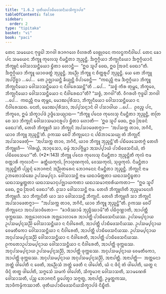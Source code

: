 ```yaml
---
title: "1.6.2 ᨴᩩᨲᩥᨿᨸᩣᨭᩥᨴᩮᩈᨶᩦᨿᩈᩥᨠ᩠ᨡᩣᨸᨴ"
tableOfContents: false
sidebar:
  order: 2
type: "tipitaka"
basket: "vi"
book: "paci"
---
```



<DynamicBreadcrumb />

<Division number="557" book="paci">

<Paragraph number="1613" book="paci">
ᨲᩮᨶ ᩈᨾᨿᩮᨶ ᨻᩩᨴ᩠ᨵᩮᩤ ᨽᨣᩅᩤ ᩁᩣᨩᨣᩉᩮ ᩅᩥᩉᩁᨲᩥ ᩅᩮᩊᩩᩅᨶᩮ ᨠᩃᨶ᩠ᨴᨠᨶᩥᩅᩤᨸᩮ. ᨲᩮᨶ ᨡᩮᩣ ᨸᨶ ᩈᨾᨿᩮᨶ ᨽᩥᨠ᩠ᨡᩪ ᨠᩩᩃᩮᩈᩩ ᨶᩥᨾᨶ᩠ᨲᩥᨲᩣ ᨽᩩᨬ᩠ᨩᨶ᩠ᨲᩥ. ᨨᨻ᩠ᨻᨣ᩠ᨣᩥᨿᩣ ᨽᩥᨠ᩠ᨡᩩᨶᩥᨿᩮᩣ ᨨᨻ᩠ᨻᨣ᩠ᨣᩥᨿᩣᨶᩴ ᨽᩥᨠ᩠ᨡᩪᨶᩴ ᩅᩮᩤᩈᩣᩈᨶ᩠ᨲᩥᨿᩮᩣ ᨮᩥᨲᩣ ᩉᩮᩣᨶ᩠ᨲᩥ—  “ᩍᨵ ᩈᩪᨸᩴ ᨴᩮᨳ, ᩍᨵ ᩒᨴᨶᩴ ᨴᩮᨳᩣ”ᨲᩥ. ᨨᨻ᩠ᨻᨣ᩠ᨣᩥᨿᩣ ᨽᩥᨠ᩠ᨡᩪ ᨿᩣᩅᨴᨲ᩠ᨳᩴ ᨽᩩᨬ᩠ᨩᨶ᩠ᨲᩥ. ᩋᨬ᩠ᨬᩮ ᨽᩥᨠ᩠ᨡᩪ ᨶ ᨧᩥᨲ᩠ᨲᩁᩪᨸᩴ ᨽᩩᨬ᩠ᨩᨶ᩠ᨲᩥ.
</Paragraph>

<Paragraph number="1614" book="paci">
ᨿᩮ ᨲᩮ ᨽᩥᨠ᩠ᨡᩪ ᩋᨸ᩠ᨸᩥᨧ᩠ᨨᩣ …ᨸᩮ…  ᨲᩮ ᩏᨩ᩠ᨫᩣᨿᨶ᩠ᨲᩥ ᨡᩥᨿ᩠ᨿᨶ᩠ᨲᩥ ᩅᩥᨸᩣᨧᩮᨶ᩠ᨲᩥ—  “ᨠᨳᨬ᩠ᩉᩥ ᨶᩣᨾ ᨨᨻ᩠ᨻᨣ᩠ᨣᩥᨿᩣ ᨽᩥᨠ᩠ᨡᩪ ᨽᩥᨠ᩠ᨡᩩᨶᩥᨿᩮᩣ ᩅᩮᩤᩈᩣᩈᨶ᩠ᨲᩥᨿᩮᩣ ᨶ ᨶᩥᩅᩤᩁᩮᩔᨶ᩠ᨲᩦ”ᨲᩥ …ᨸᩮ…  “ᩈᨧ᩠ᨧᩴ ᨠᩥᩁ ᨲᩩᨾ᩠ᩉᩮ, ᨽᩥᨠ᩠ᨡᩅᩮ, ᨽᩥᨠ᩠ᨡᩩᨶᩥᨿᩮᩣ ᩅᩮᩤᩈᩣᩈᨶ᩠ᨲᩥᨿᩮᩣ ᨶ ᨶᩥᩅᩤᩁᩮᨳᩣ”ᨲᩥ? “ᩈᨧ᩠ᨧᩴ, ᨽᨣᩅᩤ”ᨲᩥ. ᩅᩥᨣᩁᩉᩥ ᨻᩩᨴ᩠ᨵᩮᩤ ᨽᨣᩅᩤ …ᨸᩮ…  ᨠᨳᨬ᩠ᩉᩥ ᨶᩣᨾ ᨲᩩᨾ᩠ᩉᩮ, ᨾᩮᩣᨥᨸᩩᩁᩥᩈᩣ, ᨽᩥᨠ᩠ᨡᩩᨶᩥᨿᩮᩣ ᩅᩮᩤᩈᩣᩈᨶ᩠ᨲᩥᨿᩮᩣ ᨶ ᨶᩥᩅᩤᩁᩮᩔᨳ. ᨶᩮᨲᩴ, ᨾᩮᩣᨥᨸᩩᩁᩥᩈᩣ, ᩋᨸ᩠ᨸᩈᨶ᩠ᨶᩣᨶᩴ ᩅᩤ ᨸᩈᩣᨴᩤᨿ …ᨸᩮ…  ᩑᩅᨬ᩠ᨧ ᨸᨶ, ᨽᩥᨠ᩠ᨡᩅᩮ, ᩍᨾᩴ ᩈᩥᨠ᩠ᨡᩣᨸᨴᩴ ᩏᨴ᩠ᨴᩥᩈᩮᨿ᩠ᨿᩣᨳ—
</Paragraph>

</Division>
<Division number="558" book="paci">

<Paragraph number="1615" book="paci">
<Emphasis>“ᨽᩥᨠ᩠ᨡᩪ ᨸᨶᩮᩅ ᨠᩩᩃᩮᩈᩩ ᨶᩥᨾᨶ᩠ᨲᩥᨲᩣ ᨽᩩᨬ᩠ᨩᨶ᩠ᨲᩥ, ᨲᨲᩕ ᨧᩮ ᩈᩣ ᨽᩥᨠ᩠ᨡᩩᨶᩦ ᩅᩮᩤᩈᩣᩈᨾᩣᨶᩁᩪᨸᩣ ᨮᩥᨲᩣ ᩉᩮᩣᨲᩥ—  ‘ᩍᨵ ᩈᩪᨸᩴ ᨴᩮᨳ, ᩍᨵ ᩒᨴᨶᩴ ᨴᩮᨳᩣ’ᨲᩥ, ᨲᩮᩉᩥ ᨽᩥᨠ᩠ᨡᩪᩉᩥ ᩈᩣ ᨽᩥᨠ᩠ᨡᩩᨶᩦ ᩋᨸᩈᩣᨴᩮᨲᨻ᩠ᨻᩣ—  ‘ᩋᨸᩈᨠ᩠ᨠ ᨲᩣᩅ, ᨽᨣᩥᨶᩥ, ᨿᩣᩅ ᨽᩥᨠ᩠ᨡᩪ ᨽᩩᨬ᩠ᨩᨶ᩠ᨲᩦ’ᨲᩥ. ᩑᨠᩔ ᨧᩮᨸᩥ ᨽᩥᨠ᩠ᨡᩩᨶᩮᩣ ᨶ ᨸᨭᩥᨽᩣᩈᩮᨿ᩠ᨿ ᨲᩴ ᨽᩥᨠ᩠ᨡᩩᨶᩥᩴ ᩋᨸᩈᩣᨴᩮᨲᩩᩴ—  ‘ᩋᨸᩈᨠ᩠ᨠ ᨲᩣᩅ, ᨽᨣᩥᨶᩥ, ᨿᩣᩅ ᨽᩥᨠ᩠ᨡᩪ ᨽᩩᨬ᩠ᨩᨶ᩠ᨲᩦ’ᨲᩥ ᨸᨭᩥᨴᩮᩈᩮᨲᨻ᩠ᨻᩴ ᨲᩮᩉᩥ ᨽᩥᨠ᩠ᨡᩪᩉᩥ—  ‘ᨣᩤᩁᨿ᩠ᩉᩴ, ᩋᩣᩅᩩᩈᩮᩣ, ᨵᨾ᩠ᨾᩴ ᩋᩣᨸᨩ᩠ᨩᩥᨾ᩠ᩉᩣ ᩋᩈᨸ᩠ᨸᩣᨿᩴ ᨸᩣᨭᩥᨴᩮᩈᨶᩦᨿᩴ, ᨲᩴ ᨸᨭᩥᨴᩮᩈᩮᨾᩣ’”</Emphasis>ᨲᩥ. (*2*:<Emphasis>143</Emphasis>)
</Paragraph>

</Division>
<Division number="559" book="paci">

<Paragraph number="1616" book="paci">
<Emphasis>ᨽᩥᨠ᩠ᨡᩪ ᨸᨶᩮᩅ ᨠᩩᩃᩮᩈᩩ ᨶᩥᨾᨶ᩠ᨲᩥᨲᩣ ᨽᩩᨬ᩠ᨩᨶ᩠ᨲᩦ</Emphasis>ᨲᩥ ᨠᩩᩃᩴ ᨶᩣᨾ ᨧᨲ᩠ᨲᩣᩁᩥ ᨠᩩᩃᩣᨶᩥ—  ᨡᨲ᩠ᨲᩥᨿᨠᩩᩃᩴ, ᨻᩕᩣᩉ᩠ᨾᨱᨠᩩᩃᩴ, ᩅᩮᩔᨠᩩᩃᩴ, ᩈᩩᨴ᩠ᨴᨠᩩᩃᩴ.
</Paragraph>

<Paragraph number="1617" book="paci">
<Emphasis>ᨶᩥᨾᨶ᩠ᨲᩥᨲᩣ ᨽᩩᨬ᩠ᨩᨶ᩠ᨲᩦ</Emphasis>ᨲᩥ ᨸᨬ᩠ᨧᨶ᩠ᨶᩴ ᨽᩮᩣᨩᨶᩣᨶᩴ ᩋᨬ᩠ᨬᨲᩁᩮᨶ ᨽᩮᩣᨩᨶᩮᨶ ᨶᩥᨾᨶ᩠ᨲᩥᨲᩣ ᨽᩩᨬ᩠ᨩᨶ᩠ᨲᩥ.
</Paragraph>

<Paragraph number="1618" book="paci">
<Emphasis>ᨽᩥᨠ᩠ᨡᩩᨶᩦ</Emphasis> ᨶᩣᨾ ᩏᨽᨲᩮᩣᩈᩴᨥᩮ ᩏᨸᩈᨾ᩠ᨸᨶ᩠ᨶᩣ.
</Paragraph>

<Paragraph number="1619" book="paci">
<Emphasis>ᩅᩮᩤᩈᩣᩈᨶ᩠ᨲᩦ</Emphasis> ᨶᩣᨾ ᨿᨳᩣᨾᩥᨲ᩠ᨲᨲᩣ ᨿᨳᩣᩈᨶ᩠ᨴᩥᨭ᩠ᨮᨲᩣ ᨿᨳᩣᩈᨾ᩠ᨽᨲ᩠ᨲᨲᩣ ᨿᨳᩣᩈᨾᩣᨶᩩᨸᨩ᩠ᨫᩣᨿᨠᨲᩣ ᨿᨳᩣᩈᨾᩣᨶᩣᨧᩁᩥᨿᨠᨲᩣ—  “ᩍᨵ ᩈᩪᨸᩴ ᨴᩮᨳ, ᩍᨵ ᩒᨴᨶᩴ ᨴᩮᨳᩣ”ᨲᩥ. ᩑᩈᩣ ᩅᩮᩤᩈᩣᩈᨶ᩠ᨲᩦ ᨶᩣᨾ.
</Paragraph>

<Paragraph number="1620" book="paci">
<Emphasis>ᨲᩮᩉᩥ ᨽᩥᨠ᩠ᨡᩪᩉᩦ</Emphasis>ᨲᩥ ᨽᩩᨬ᩠ᨩᨾᩣᨶᩮᩉᩥ ᨽᩥᨠ᩠ᨡᩪᩉᩥ.
</Paragraph>

<Paragraph number="1621" book="paci">
<Emphasis>ᩈᩣ ᨽᩥᨠ᩠ᨡᩩᨶᩦ</Emphasis>ᨲᩥ ᨿᩣ ᩈᩣ ᩅᩮᩤᩈᩣᩈᨶ᩠ᨲᩦ ᨽᩥᨠ᩠ᨡᩩᨶᩦ.
</Paragraph>

<Paragraph number="1622" book="paci">
ᨲᩮᩉᩥ ᨽᩥᨠ᩠ᨡᩪᩉᩥ ᩈᩣ ᨽᩥᨠ᩠ᨡᩩᨶᩦ ᩋᨸᩈᩣᨴᩮᨲᨻ᩠ᨻᩣ—  “ᩋᨸᩈᨠ᩠ᨠ ᨲᩣᩅ, ᨽᨣᩥᨶᩥ, ᨿᩣᩅ ᨽᩥᨠ᩠ᨡᩪ ᨽᩩᨬ᩠ᨩᨶ᩠ᨲᩦ”ᨲᩥ. ᩑᨠᩔ ᨧᩮᨸᩥ ᨽᩥᨠ᩠ᨡᩩᨶᩮᩣ ᩋᨶᨸᩈᩣᨴᩥᨲᩮᩣ—  “ᨡᩣᨴᩥᩔᩣᨾᩥ ᨽᩩᨬ᩠ᨩᩥᩔᩣᨾᩦ”ᨲᩥ ᨸᨭᩥᨣ᩠ᨣᨱ᩠ᩉᩣᨲᩥ, ᩋᩣᨸᨲ᩠ᨲᩥ ᨴᩩᨠ᩠ᨠᨭᩔ. ᩋᨩ᩠ᨫᩮᩣᩉᩣᩁᩮ ᩋᨩ᩠ᨫᩮᩣᩉᩣᩁᩮ ᩋᩣᨸᨲ᩠ᨲᩥ ᨸᩣᨭᩥᨴᩮᩈᨶᩦᨿᩔ.
</Paragraph>

</Division>
<Division number="560" book="paci">

<Paragraph number="1623" book="paci">
ᩏᨸᩈᨾ᩠ᨸᨶ᩠ᨶᩣᨿ ᩏᨸᩈᨾ᩠ᨸᨶ᩠ᨶᩈᨬ᩠ᨬᩦ ᩅᩮᩤᩈᩣᩈᨶ᩠ᨲᩥᨿᩣ ᨶ ᨶᩥᩅᩤᩁᩮᨲᩥ, ᩋᩣᨸᨲ᩠ᨲᩥ ᨸᩣᨭᩥᨴᩮᩈᨶᩦᨿᩔ. ᩏᨸᩈᨾ᩠ᨸᨶ᩠ᨶᩣᨿ ᩅᩮᨾᨲᩥᨠᩮᩣ ᩅᩮᩤᩈᩣᩈᨶ᩠ᨲᩥᨿᩣ ᨶ ᨶᩥᩅᩤᩁᩮᨲᩥ, ᩋᩣᨸᨲ᩠ᨲᩥ ᨸᩣᨭᩥᨴᩮᩈᨶᩦᨿᩔ. ᩏᨸᩈᨾ᩠ᨸᨶ᩠ᨶᩣᨿ ᩋᨶᩩᨸᩈᨾ᩠ᨸᨶ᩠ᨶᩈᨬ᩠ᨬᩦ ᩅᩮᩤᩈᩣᩈᨶ᩠ᨲᩥᨿᩣ ᨶ ᨶᩥᩅᩤᩁᩮᨲᩥ, ᩋᩣᨸᨲ᩠ᨲᩥ ᨸᩣᨭᩥᨴᩮᩈᨶᩦᨿᩔ.
</Paragraph>

<Paragraph number="1624" book="paci">
ᩑᨠᨲᩮᩣᩏᨸᩈᨾ᩠ᨸᨶ᩠ᨶᩣᨿ ᩅᩮᩤᩈᩣᩈᨶ᩠ᨲᩥᨿᩣ ᨶ ᨶᩥᩅᩤᩁᩮᨲᩥ, ᩋᩣᨸᨲ᩠ᨲᩥ ᨴᩩᨠ᩠ᨠᨭᩔ. ᩋᨶᩩᨸᩈᨾ᩠ᨸᨶ᩠ᨶᩣᨿ ᩏᨸᩈᨾ᩠ᨸᨶ᩠ᨶᩈᨬ᩠ᨬᩦ, ᩋᩣᨸᨲ᩠ᨲᩥ ᨴᩩᨠ᩠ᨠᨭᩔ. ᩋᨶᩩᨸᩈᨾ᩠ᨸᨶ᩠ᨶᩣᨿ ᩅᩮᨾᨲᩥᨠᩮᩣ, ᩋᩣᨸᨲ᩠ᨲᩥ ᨴᩩᨠ᩠ᨠᨭᩔ. ᩋᨶᩩᨸᩈᨾ᩠ᨸᨶ᩠ᨶᩣᨿ ᩋᨶᩩᨸᩈᨾ᩠ᨸᨶ᩠ᨶᩈᨬ᩠ᨬᩦ, ᩋᨶᩣᨸᨲ᩠ᨲᩥ.
</Paragraph>

</Division>
<Division number="561" book="paci">

<Paragraph number="1625" book="paci">
ᩋᨶᩣᨸᨲ᩠ᨲᩥ—  ᩋᨲ᩠ᨲᨶᩮᩣ ᨽᨲ᩠ᨲᩴ ᨴᩤᨸᩮᨲᩥ ᨶ ᨴᩮᨲᩥ, ᩋᨬ᩠ᨬᩮᩈᩴ ᨽᨲ᩠ᨲᩴ ᨴᩮᨲᩥ ᨶ ᨴᩤᨸᩮᨲᩥ, ᨿᩴ ᨶ ᨴᩥᨶ᩠ᨶᩴ ᨲᩴ ᨴᩤᨸᩮᨲᩥ, ᨿᨲ᩠ᨳ ᨶ ᨴᩥᨶ᩠ᨶᩴ ᨲᨲ᩠ᨳ ᨴᩤᨸᩮᨲᩥ, ᩈᨻ᩠ᨻᩮᩈᩴ ᩈᨾᨠᩴ ᨴᩤᨸᩮᨲᩥ, ᩈᩥᨠ᩠ᨡᨾᩣᨶᩣ ᩅᩮᩤᩈᩣᩈᨲᩥ, ᩈᩣᨾᨱᩮᩁᩦ ᩅᩮᩤᩈᩣᩈᨲᩥ, ᨸᨬ᩠ᨧ ᨽᩮᩣᨩᨶᩣᨶᩥ ᨮᨸᩮᨲ᩠ᩅᩣ ᩈᨻ᩠ᨻᨲ᩠ᨳ, ᩋᨶᩣᨸᨲ᩠ᨲᩥ, ᩏᨾ᩠ᨾᨲ᩠ᨲᨠᩔ, ᩋᩣᨴᩥᨠᨾ᩠ᨾᩥᨠᩔᩣᨲᩥ.

</Paragraph>
</Division>

<Paragraph number="1626" type="center" book="paci">
ᨴᩩᨲᩥᨿᨸᩣᨭᩥᨴᩮᩈᨶᩦᨿᩈᩥᨠ᩠ᨡᩣᨸᨴᩴ ᨶᩥᨭ᩠ᨮᩥᨲᩴ.
</Paragraph>